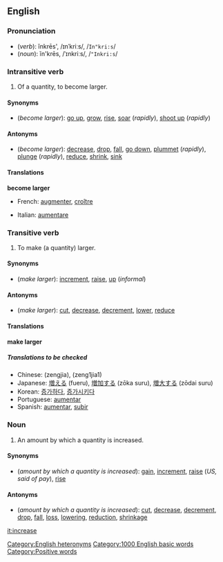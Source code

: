 ==English==
===Pronunciation===
*(''verb''): ĭnkrēs', /ɪnˈkriːs/, /<tt>In"kri:s</tt>/
*(''noun''): ĭn'krēs, /ˈɪnkriːs/, /<tt>"Inkri:s</tt>/
[[Category:English heteronyms]]

===Intransitive verb===
{{en-infl-reg-other-e|increas|e||}}

#Of a quantity, to become larger.

====Synonyms====
*(''become larger''): [[go up]], [[grow]], [[rise]], [[soar]] (''rapidly''), [[shoot up]] (''rapidly'')

====Antonyms====
*(''become larger''): [[decrease]], [[drop]], [[fall]], [[go down]], [[plummet]] (''rapidly''), [[plunge]] (''rapidly''), [[reduce]], [[shrink]], [[sink]]

====Translations====

'''become larger'''
{{top}}
*French: [[augmenter]], [[croître]]
{{mid}}
*Italian: [[aumentare]]
{{bottom}}

===Transitive verb===
{{en-infl-reg-other-e|increas|e||}}
#To make (a quantity) larger.

====Synonyms====
*(''make larger''): [[increment]], [[raise]], [[up]] (''informal'')

====Antonyms====
*(''make larger''): [[cut]], [[decrease]], [[decrement]], [[lower]], [[reduce]]

====Translations====

'''make larger'''
{{top}}
{{mid}}
{{bottom}}

=====Translations to be checked=====
<!--Remove this section once all of the translations below have been moved into the tables above.-->
{{checktrans}}

*Chinese: <!--proper Chinese script required-->(zengjia), (zeng1jia1)
*Japanese: [[増える]] (fueru), [[増加する]] (zōka suru), [[増大する]] (zōdai suru)
*Korean: [[증가하다]], [[증가시키다]]
*Portuguese: [[aumentar#Portuguese|aumentar]]
*Spanish: [[aumentar#Spanish|aumentar]], [[subir]]

===Noun===
{{en-noun-reg}}

#An amount by which a quantity is increased.

====Synonyms====
*(''amount by which a quantity is increased''): [[gain]], [[increment]], [[raise]] (''US, said of pay''), [[rise]]

====Antonyms====
*(''amount by which a quantity is increased''): [[cut]], [[decrease]], [[decrement]], [[drop]], [[fall]], [[loss]], [[lowering]], [[reduction]], [[shrinkage]]

[[it:increase]]
[[Category:1000 English basic words]]
[[Category:Positive words]]